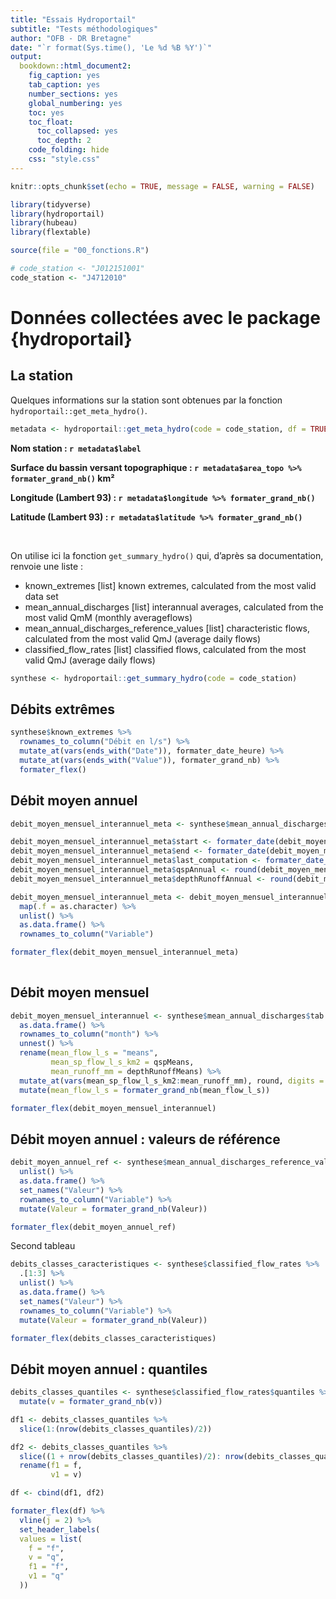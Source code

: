 ---
title: "Essais Hydroportail"
subtitle: "Tests méthodologiques"
author: "OFB - DR Bretagne"
date: "`r format(Sys.time(), 'Le %d %B %Y')`"
output:
  bookdown::html_document2:
    fig_caption: yes
    tab_caption: yes
    number_sections: yes
    global_numbering: yes
    toc: yes
    toc_float:
      toc_collapsed: yes
      toc_depth: 2
    code_folding: hide
    css: "style.css"
---

```{r setup, include=FALSE}
knitr::opts_chunk$set(echo = TRUE, message = FALSE, warning = FALSE)
```

```{r}
library(tidyverse)
library(hydroportail)
library(hubeau)
library(flextable)

source(file = "00_fonctions.R")
```



```{r}
# code_station <- "J012151001"
code_station <- "J4712010"
```

# Données collectées avec le package {hydroportail}

## La station

Quelques informations sur la station sont obtenues par la fonction `hydroportail::get_meta_hydro()`.

```{r}
metadata <- hydroportail::get_meta_hydro(code = code_station, df = TRUE)
```

:::: {.colorbox data-latex=""}

**Nom station : `r metadata$label`**

**Surface du bassin versant topographique : `r metadata$area_topo %>% formater_grand_nb()` km²**

**Longitude (Lambert 93) : `r metadata$longitude %>% formater_grand_nb()`**

**Latitude (Lambert 93) : `r metadata$latitude %>% formater_grand_nb()`**

::::

$~$

On utilise ici la fonction `get_summary_hydro()` qui, d'après sa documentation, renvoie une liste :

- known_extremes	[list] known extremes, calculated from the most valid data set
- mean_annual_discharges	[list] interannual averages, calculated from the most valid QmM (monthly averageflows)
- mean_annual_discharges_reference_values	[list] characteristic flows, calculated from the most valid QmJ (average daily flows)
- classified_flow_rates	[list] classified flows, calculated from the most valid QmJ (average daily flows)

```{r}
synthese <- hydroportail::get_summary_hydro(code = code_station)
```

## Débits extrêmes


```{r}
synthese$known_extremes %>% 
  rownames_to_column("Débit en l/s") %>% 
  mutate_at(vars(ends_with("Date")), formater_date_heure) %>%
  mutate_at(vars(ends_with("Value")), formater_grand_nb) %>%
  formater_flex()
```

## Débit moyen annuel

```{r}
debit_moyen_mensuel_interannuel_meta <- synthese$mean_annual_discharges$meta

debit_moyen_mensuel_interannuel_meta$start <- formater_date(debit_moyen_mensuel_interannuel_meta$start)
debit_moyen_mensuel_interannuel_meta$end <- formater_date(debit_moyen_mensuel_interannuel_meta$end)
debit_moyen_mensuel_interannuel_meta$last_computation <- formater_date_heure(debit_moyen_mensuel_interannuel_meta$last_computation)
debit_moyen_mensuel_interannuel_meta$qspAnnual <- round(debit_moyen_mensuel_interannuel_meta$qspAnnual, 2)
debit_moyen_mensuel_interannuel_meta$depthRunoffAnnual <- round(debit_moyen_mensuel_interannuel_meta$depthRunoffAnnual, 2)

debit_moyen_mensuel_interannuel_meta <- debit_moyen_mensuel_interannuel_meta %>% 
  map(.f = as.character) %>% 
  unlist() %>% 
  as.data.frame() %>% 
  rownames_to_column("Variable")

formater_flex(debit_moyen_mensuel_interannuel_meta)
  
```


## Débit moyen mensuel

```{r}
debit_moyen_mensuel_interannuel <- synthese$mean_annual_discharges$tab %>% 
  as.data.frame() %>% 
  rownames_to_column("month") %>% 
  unnest() %>% 
  rename(mean_flow_l_s = "means",
         mean_sp_flow_l_s_km2 = qspMeans,
         mean_runoff_mm = depthRunoffMeans) %>% 
  mutate_at(vars(mean_sp_flow_l_s_km2:mean_runoff_mm), round, digits = 2) %>% 
  mutate(mean_flow_l_s = formater_grand_nb(mean_flow_l_s))

formater_flex(debit_moyen_mensuel_interannuel)
```

## Débit moyen annuel : valeurs de référence

```{r}
debit_moyen_annuel_ref <- synthese$mean_annual_discharges_reference_values %>% 
  unlist() %>% 
  as.data.frame() %>% 
  set_names("Valeur") %>% 
  rownames_to_column("Variable") %>% 
  mutate(Valeur = formater_grand_nb(Valeur))

formater_flex(debit_moyen_annuel_ref)
```

Second tableau

```{r}
debits_classes_caracteristiques <- synthese$classified_flow_rates %>% 
  .[1:3] %>% 
  unlist() %>% 
  as.data.frame() %>% 
  set_names("Valeur") %>% 
  rownames_to_column("Variable") %>% 
  mutate(Valeur = formater_grand_nb(Valeur))

formater_flex(debits_classes_caracteristiques)
```

## Débit moyen annuel : quantiles

```{r}
debits_classes_quantiles <- synthese$classified_flow_rates$quantiles %>% 
  mutate(v = formater_grand_nb(v))

df1 <- debits_classes_quantiles %>% 
  slice(1:(nrow(debits_classes_quantiles)/2))

df2 <- debits_classes_quantiles %>% 
  slice((1 + nrow(debits_classes_quantiles)/2): nrow(debits_classes_quantiles)) %>% 
  rename(f1 = f,
         v1 = v)

df <- cbind(df1, df2) 

formater_flex(df) %>% 
  vline(j = 2) %>% 
  set_header_labels(
  values = list(
    f = "f",
    v = "q",
    f1 = "f",
    v1 = "q"
  )) 
  
```

